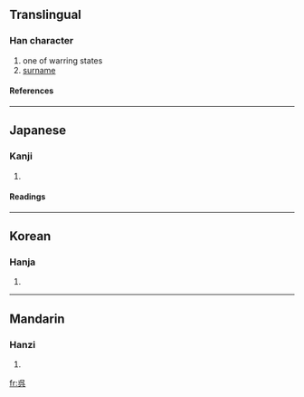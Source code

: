 {{see|吳}}

==Translingual==
===Han character===
{{Han char|rn=30|rad=口|as=04|sn=7|four=|canj=口女弓金 (RVNC)}}
# one of warring states
# [[surname]]
====References====
{{Han ref|kx=0181.191|dkj=03365|hdz=10595.081|uh=5449|ud=21577}}
----
==Japanese==
===Kanji===
{{ja-kanji|grade=|rs=口04}}
# {{defn|Japanese}} 
====Readings====
{{ja-readings|on=[[ご]] (go)|kun=[[くれ]] (kure), [[くれる]] (kureru)}}
----
==Korean==
===Hanja===
{{ko-hanja|hangeul=[[오]], [[호]]|rv=o, ho|mr=o, ho}}
# {{defn|Korean}}
----
==Mandarin==
===Hanzi===
{{cmn-hanzi|pin=[[wú]] (wu2)|wg=wu<sup>2</sup>}}
# {{defn|Mandarin}}

[[fr:呉]]